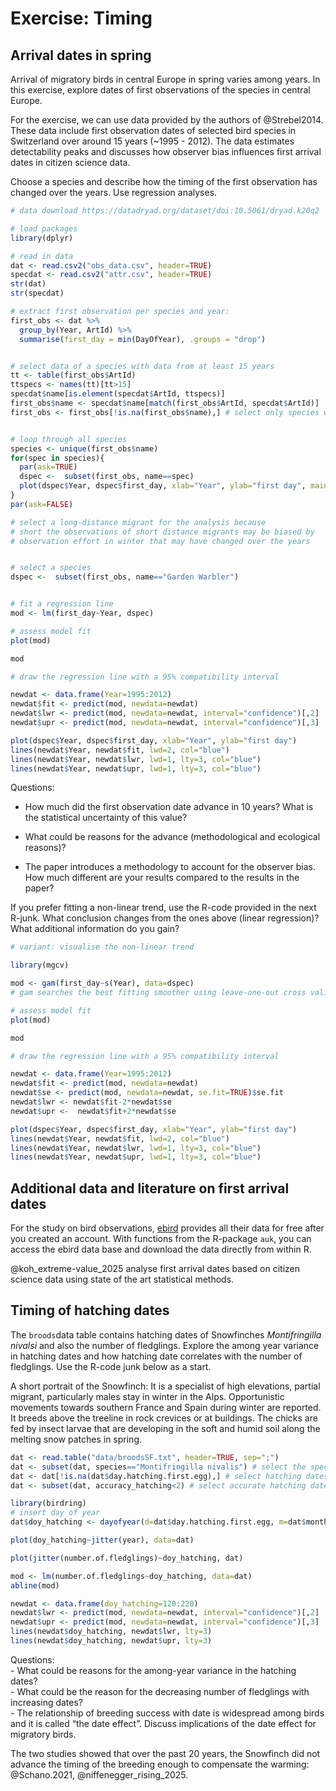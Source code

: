 # Exercise: Timing {#exctiming}

## Arrival dates in spring


Arrival of migratory birds in central Europe in spring varies among years. In this exercise, explore dates of first observations of the species in central Europe.


For the exercise, we can use data provided by the authors of @Strebel2014. These data include first observation dates of selected bird species in Switzerland over around 15 years (~1995 - 2012). The data estimates detectability peaks and discusses how observer bias influences first arrival dates in citizen science data.  

Choose a species and describe how the timing of the first observation has changed over the years. Use regression analyses.  


```r

# data download https://datadryad.org/dataset/doi:10.5061/dryad.k20q2  (source: https://besjournals.onlinelibrary.wiley.com/doi/full/10.1111/2041-210X.12175)

# load packages
library(dplyr)

# read in data
dat <- read.csv2("obs_data.csv", header=TRUE)
specdat <- read.csv2("attr.csv", header=TRUE)
str(dat)
str(specdat)

# extract first observation per species and year:
first_obs <- dat %>%
  group_by(Year, ArtId) %>%
  summarise(first_day = min(DayOfYear), .groups = "drop")


# select data of a species with data from at least 15 years
tt <- table(first_obs$ArtId)
ttspecs <- names(tt)[tt>15]
specdat$name[is.element(specdat$ArtId, ttspecs)]
first_obs$name <- specdat$name[match(first_obs$ArtId, specdat$ArtId)]
first_obs <- first_obs[!is.na(first_obs$name),] # select only species with enough data


# loop through all species
species <- unique(first_obs$name)
for(spec in species){
  par(ask=TRUE)
  dspec <-  subset(first_obs, name==spec)
  plot(dspec$Year, dspec$first_day, xlab="Year", ylab="first day", main=spec)
}
par(ask=FALSE)

# select a long-distance migrant for the analysis because 
# short the observations of short distance migrants may be biased by 
# observation effort in winter that may have changed over the years


# select a species
dspec <-  subset(first_obs, name=="Garden Warbler")


# fit a regression line
mod <- lm(first_day~Year, dspec)

# assess model fit
plot(mod)

mod

# draw the regression line with a 95% compatibility interval

newdat <- data.frame(Year=1995:2012)
newdat$fit <- predict(mod, newdata=newdat)
newdat$lwr <- predict(mod, newdata=newdat, interval="confidence")[,2]
newdat$upr <- predict(mod, newdata=newdat, interval="confidence")[,3]

plot(dspec$Year, dspec$first_day, xlab="Year", ylab="first day")
lines(newdat$Year, newdat$fit, lwd=2, col="blue")
lines(newdat$Year, newdat$lwr, lwd=1, lty=3, col="blue")
lines(newdat$Year, newdat$upr, lwd=1, lty=3, col="blue")

```


Questions:  

- How much did the first observation date advance in 10 years? What is the statistical uncertainty of this value?  

- What could be reasons for the advance (methodological and ecological reasons)?  

- The paper introduces a methodology to account for the observer bias. How much different are your results compared to the results in the paper?  

If you prefer fitting a non-linear trend, use the R-code provided in the next R-junk. What conclusion changes from the ones above (linear regression)? What additional information do you gain? 


```r
# variant: visualise the non-linear trend

library(mgcv)

mod <- gam(first_day~s(Year), data=dspec)
# gam searches the best fitting smoother using leave-one-out cross validation

# assess model fit
plot(mod)

mod

# draw the regression line with a 95% compatibility interval

newdat <- data.frame(Year=1995:2012)
newdat$fit <- predict(mod, newdata=newdat)
newdat$se <- predict(mod, newdata=newdat, se.fit=TRUE)$se.fit
newdat$lwr <- newdat$fit-2*newdat$se
newdat$upr <-  newdat$fit+2*newdat$se

plot(dspec$Year, dspec$first_day, xlab="Year", ylab="first day")
lines(newdat$Year, newdat$fit, lwd=2, col="blue")
lines(newdat$Year, newdat$lwr, lwd=1, lty=3, col="blue")
lines(newdat$Year, newdat$upr, lwd=1, lty=3, col="blue")


```



## Additional data and literature on first arrival dates

For the study on bird observations, [ebird](https://ebird.org/data/download) provides all their data for free after you created an account. With functions from the R-package `auk`, you can access the ebird data base and download the data directly from within R.

@koh_extreme-value_2025 analyse first arrival dates based on citizen science data using state of the art statistical methods.  


## Timing of hatching dates

The `broods`data table contains hatching dates of Snowfinches *Montifringilla nivalsi* and also the number of fledglings. Explore the among year variance in hatching dates and how hatching date correlates with the number of fledglings. Use the R-code junk below as a start.   

A short portrait of the Snowfinch: It is a specialist of high elevations, partial migrant, particularly males stay in winter in the Alps. Opportunistic movements towards southern France and Spain during winter are reported. It breeds above the treeline in rock crevices or at buildings. The chicks are fed by insect larvae that are developing in the soft and humid soil along the melting snow patches in spring. 

```r

dat <- read.table("data/broodsSF.txt", header=TRUE, sep=";")
dat <- subset(dat, species=="Montifringilla nivalis") # select the species
dat <- dat[!is.na(dat$day.hatching.first.egg),] # select hatching dates
dat <- subset(dat, accuracy_hatching<2) # select accurate hatching dates (we do not know the exact hatching dates of all the broods)

library(birdring)
# insert day of year
dat$doy_hatching <- dayofyear(d=dat$day.hatching.first.egg, m=dat$month.hatching.first.egg, y=dat$year)

plot(doy_hatching~jitter(year), data=dat)

plot(jitter(number.of.fledglings)~doy_hatching, dat)

mod <- lm(number.of.fledglings~doy_hatching, data=dat)
abline(mod)

newdat <- data.frame(doy_hatching=120:220)
newdat$lwr <- predict(mod, newdata=newdat, interval="confidence")[,2]
newdat$upr <- predict(mod, newdata=newdat, interval="confidence")[,3]
lines(newdat$doy_hatching, newdat$lwr, lty=3)
lines(newdat$doy_hatching, newdat$upr, lty=3)

```

Questions:  
- What could be reasons for the among-year variance in the hatching dates?  
- What could be the reason for the decreasing number of fledglings with increasing dates?   
- The relationship of breeding success with date is widespread among birds and it is called "the date effect". Discuss implications of the date effect for migratory birds. 


The two studies showed that over the past 20 years, the Snowfinch did not advance the timing of the breeding enough to compensate the warming: @Schano.2021, @niffenegger_rising_2025. 
 